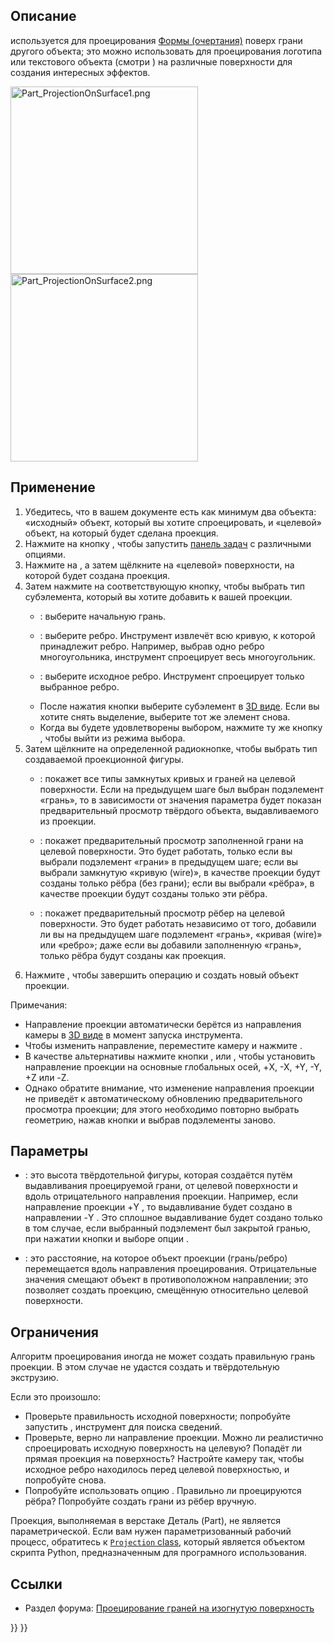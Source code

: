 <languages/>

{{Docnav/ru
|[[Part_Thickness/ru|Толщина]]
|[[Part_Compound/ru|Создать соединение]]
|[[Part_Workbench/ru|Деталь]]
|IconL=Part_Thickness.svg
|IconR=Part_Compound.svg
|IconC=Workbench_Part.svg
}}

{{GuiCommand/ru
|Name=Part ProjectionOnSurface
|Name/ru=Проекция на поверхность
|MenuLocation=Деталь → Создать проекцию на поверхность...
|Workbenches=[[Part_Workbench/ru|Деталь]]
|Version=0.19
}}

<span id="Description"></span>
== Описание ==

<div class="mw-translate-fuzzy">
{{Button|[[File:Part_ProjectionOnSurface.svg|16px]] [[Part_ProjectionOnSurface/ru|Проекция на поверхность]]}} используется для проецирования [[Shape/ru|Формы (очертания)]] поверх грани другого объекта; это можно использовать для проецирования логотипа или текстового объекта (смотри   
{{Button|[[File:Draft_ShapeString.svg|16px]][[Draft_ShapeString/ru|Draft Текстовая Геометрия]]}}) на различные поверхности для создания интересных эффектов.
</div>

[[Image:Part_ProjectionOnSurface1.png|300px]] [[Image:Part_ProjectionOnSurface2.png|300px]]

{{Caption|Проекция логотипа на криволинейную поверхность.}}

<span id="Usage"></span>
== Применение ==

<div class="mw-translate-fuzzy">
# Убедитесь, что в вашем документе есть как минимум два объекта: «исходный» объект, который вы хотите спроецировать, и «целевой» объект, на который будет сделана проекция.
# Нажмите на кнопку {{Button|[[File:Part ProjectionOnSurface.svg|16px]] [[Part_ProjectionOnSurface/ru|Проекция на поверхность]]}}, чтобы запустить [[task_panel/ru|панель задач]] с различными опциями.
# Нажмите на {{Button|Выбрать поверхность проекции}}, а затем щёлкните на «целевой» поверхности, на которой будет создана проекция.
# Затем нажмите на соответствующую кнопку, чтобы выбрать тип субэлемента, который вы хотите добавить к вашей проекции.
#* {{Button|Add грань}}: выберите начальную грань.
#* {{Button|Добавить кривую (wire)}}: выберите ребро. Инструмент извлечёт всю кривую, к которой принадлежит ребро. Например, выбрав одно ребро многоугольника, инструмент спроецирует весь многоугольник.
#* {{Button|Добавить ребро}}: выберите исходное ребро. Инструмент спроецирует только выбранное ребро.
#* После нажатия кнопки выберите субэлемент в [[3D_view/ru|3D виде]]. Если вы хотите снять выделение, выберите тот же элемент снова.
#* Когда вы будете удовлетворены выбором, нажмите ту же кнопку {{Button|Добавить...}}, чтобы выйти из режима выбора.
# Затем щёлкните на определенной радиокнопке, чтобы выбрать тип создаваемой проекционной фигуры.
#* {{RadioButton|TRUE|Показать всё}}: покажет все типы замкнутых кривых и граней на целевой поверхности. Если на предыдущем шаге был выбран подэлемент «грань», то в зависимости от значения параметра {{MenuCommand|Высота выдавливания}} будет показан предварительный просмотр твёрдого объекта, выдавливаемого из проекции.
#* {{RadioButton|TRUE|Показать грани}}: покажет предварительный просмотр заполненной грани на целевой поверхности. Это будет работать, только если вы выбрали подэлемент «грани» в предыдущем шаге; если вы выбрали замкнутую «кривую (wire)», в качестве проекции будут созданы только рёбра (без грани); если вы выбрали «рёбра», в качестве проекции будут созданы только эти рёбра.
#* {{RadioButton|TRUE|Показать рёбра}}: покажет предварительный просмотр рёбер на целевой поверхности. Это будет работать независимо от того, добавили ли вы на предыдущем шаге подэлемент «грань», «кривая (wire)» или «ребро»; даже если вы добавили заполненную «грань», только рёбра будут созданы как проекция.
# Нажмите {{Button|OK}}, чтобы завершить операцию и создать новый объект проекции.
</div>

Примечания:
* Направление проекции автоматически берётся из направления камеры в [[3D_view/ru|3D виде]] в момент запуска инструмента.
* Чтобы изменить направление, переместите камеру и нажмите {{Button|Получить текущее положение камеры}}.
* В качестве альтернативы нажмите кнопки {{Button|X:}}, {{Button|Y:}} или {{Button|Z:}}, чтобы установить направление проекции на основные глобальных осей, +X, -X, +Y, -Y, +Z или -Z.
* Однако обратите внимание, что изменение направления проекции не приведёт к автоматическому обновлению предварительного просмотра проекции; для этого необходимо повторно выбрать геометрию, нажав кнопки {{Button|Добавить...}} и выбрав подэлементы заново.

<span id="Options"></span>
== Параметры ==

* {{MenuCommand|Высота выдавливания}}: это высота твёрдотельной фигуры, которая создаётся путём выдавливания проецируемой грани, от целевой поверхности и вдоль отрицательного направления проекции. Например, если направление проекции +Y {{Value|(0, 1, 0)}}, то выдавливание будет создано в направлении -Y {{Value|(0, -1, 0)}}. Это сплошное выдавливание будет создано только в том случае, если выбранный подэлемент был закрытой гранью, при нажатии кнопки {{Button|Добавить грань}} и выборе опции {{RadioButton|TRUE|Показать всё}}.
* {{MenuCommand|Глубина в тввёрдом теле}}: это расстояние, на которое объект проекции (грань/ребро) перемещается вдоль направления проецирования. Отрицательные значения смещают объект в противоположном направлении; это позволяет создать проекцию, смещённую относительно целевой поверхности.

<span id="Limitations"></span>
== Ограничения ==

Алгоритм проецирования иногда не может создать правильную грань проекции. В этом случае не удастся создать и твёрдотельную экструзию.

Если это произошло:
* Проверьте правильность исходной поверхности; попробуйте запустить {{Button|[[File:Part_CheckGeometry.svg|16px]] [[Part_CheckGeometry/ru|Проверку геометрии]]}}, инструмент для поиска сведений.
* Проверьте, верно ли направление проекции. Можно ли реалистично спроецировать исходную поверхность на целевую? Попадёт ли прямая проекция на поверхность? Настройте камеру так, чтобы исходное ребро находилось перед целевой поверхностью, и попробуйте снова.
* Попробуйте использовать опцию {{RadioButton|TRUE|Показать рёбра}}. Правильно ли проецируются рёбра? Попробуйте создать грани из рёбер вручную.

Проекция, выполняемая в верстаке Деталь (Part), не является параметрической. Если вам нужен параметризованный рабочий процесс, обратитесь к [https://gist.github.com/CsatiZoltan/f4fd10bf20923143ba0e0678ea1d3d61 <code>Projection</code> class], который является объектом скрипта Python, предназначенным для програмного использования.

<span id="Links"></span>
== Ссылки ==

* Раздел форума: [https://forum.freecadweb.org/viewtopic.php?f=9&t=33700 Проецирование граней на изогнутую поверхность]


{{Docnav/ru
|[[Part_Thickness/ru|Толщина]]
|[[Part_Compound/ru|Создать соединение]]
|[[Part_Workbench/ru|Деталь]]
|IconL=Part_Thickness.svg
|IconR=Part_Compound.svg
|IconC=Workbench_Part.svg
}}

{{Part_Tools_navi{{#translation:}}}}
{{Userdocnavi{{#translation:}}}}